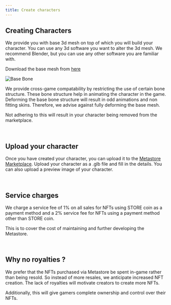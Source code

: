 ```yaml
---
title: Create characters
---
```



## Creating Characters

We provide you with base 3d mesh on top of which you will build your character.
You can use any 3d software you want to alter the 3d mesh.
We recommend Blender, but you can use any other software you are familiar with.

<Callout emoji="⇩">
  Download the base mesh from <a href="/base-mesh.zip">here</a>
</Callout>

<br />

![Base Bone](../../public/basebone.png)

We provide cross-game compatability by restricting the use of certain bone structure. These bone structure help in animating the character in the game.
Deforming the base bone structure will result in odd animations and non fitting skins.
Therefore, we advise against fully deforming the base mesh.

Not adhering to this will result in your character being removed from the marketplace.

<br />

## Upload your character

Once you have created your character, you can upload it to the <a href="https://www.meta-store.in/create/item">Metastore Marketplace</a>.
Upload your character as a .glb file and fill in the details.
You can also upload a preview image of your character.

<br />

## Service charges

We charge a service fee of 1% on all sales for NFTs using STORE coin as a payment method and a 2% service fee
for NFTs using a payment method other than STORE coin.

This is to cover the cost of maintaining and further developing the Metastore.

<br />

## Why no royalties ?

We prefer that the NFTs purchased via Metastore be spent in-game rather than being resold.
So instead of more resales, we anticipate increased NFT creation.
The lack of royalties will motivate creators to create more NFTs.

Additionally, this will give gamers complete ownership and control over their NFTs.
